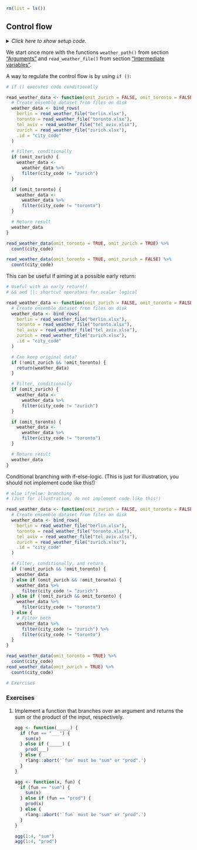 ```r
rm(list = ls())
```


## Control flow

<details><summary>*Click here to show setup code.*</summary>
```r
### Control flow

```
```r
library(tidyverse)
library(here)

weather_path <- function(filename) {
  # Returned value
  here("data/weather", filename)
}
read_weather_file <- function(filename) {
  readxl::read_excel(weather_path(filename))
}
```
</details>

We start once more with the functions `weather_path()` from section ["Arguments"](#args) and `read_weather_file()` from section ["Intermediate variables"](#intermediate).

A way to regulate the control flow is by using `if ()`:

```r
# if () executes code conditionally
```
```r
read_weather_data <- function(omit_zurich = FALSE, omit_toronto = FALSE) {
  # Create ensemble dataset from files on disk
  weather_data <- bind_rows(
    berlin = read_weather_file("berlin.xlsx"),
    toronto = read_weather_file("toronto.xlsx"),
    tel_aviv = read_weather_file("tel_aviv.xlsx"),
    zurich = read_weather_file("zurich.xlsx"),
    .id = "city_code"
  )

  # Filter, conditionally
  if (omit_zurich) {
    weather_data <-
      weather_data %>%
      filter(city_code != "zurich")
  }

  if (omit_toronto) {
    weather_data <-
      weather_data %>%
      filter(city_code != "toronto")
  }

  # Return result
  weather_data
}

read_weather_data(omit_toronto = TRUE, omit_zurich = TRUE) %>%
  count(city_code)

read_weather_data(omit_toronto = TRUE, omit_zurich = FALSE) %>%
  count(city_code)
```




This can be useful if aiming at a possible early return:

```r
# Useful with an early return()
# && and ||: shortcut operators for scalar logical
```
```r
read_weather_data <- function(omit_zurich = FALSE, omit_toronto = FALSE) {
  # Create ensemble dataset from files on disk
  weather_data <- bind_rows(
    berlin = read_weather_file("berlin.xlsx"),
    toronto = read_weather_file("toronto.xlsx"),
    tel_aviv = read_weather_file("tel_aviv.xlsx"),
    zurich = read_weather_file("zurich.xlsx"),
    .id = "city_code"
  )

  # Can keep original data?
  if (!omit_zurich && !omit_toronto) {
    return(weather_data)
  }

  # Filter, conditionally
  if (omit_zurich) {
    weather_data <-
      weather_data %>%
      filter(city_code != "zurich")
  }

  if (omit_toronto) {
    weather_data <-
      weather_data %>%
      filter(city_code != "toronto")
  }

  # Return result
  weather_data
}
```


Conditional branching with if-else-logic. 
(This is just for illustration, you should not implement code like this!)

```r
# else if/else: branching
# (Just for illustration, do not implement code like this!)
```
```r
read_weather_data <- function(omit_zurich = FALSE, omit_toronto = FALSE) {
  # Create ensemble dataset from files on disk
  weather_data <- bind_rows(
    berlin = read_weather_file("berlin.xlsx"),
    toronto = read_weather_file("toronto.xlsx"),
    tel_aviv = read_weather_file("tel_aviv.xlsx"),
    zurich = read_weather_file("zurich.xlsx"),
    .id = "city_code"
  )

  # Filter, conditionally, and return
  if (!omit_zurich && !omit_toronto) {
    weather_data
  } else if (omit_zurich && !omit_toronto) {
    weather_data %>%
      filter(city_code != "zurich")
  } else if (!omit_zurich && omit_toronto) {
    weather_data %>%
      filter(city_code != "toronto")
  } else {
    # Filter both
    weather_data %>%
      filter(city_code != "zurich") %>%
      filter(city_code != "toronto")
  }
}

read_weather_data(omit_toronto = TRUE) %>%
  count(city_code)
read_weather_data(omit_zurich = TRUE) %>%
  count(city_code)
```


```r
# Exercises
```

### Exercises

1. Implement a function that branches over an argument and returns the sum or the product of the input, respectively.

    ```r
    agg <- function(_____) {
      if (fun == "___") {
        sum(x)
      } else if (_____) {
        prod(___)
      } else {
        rlang::abort('`fun` must be "sum" or "prod".')
      }
    }
    ```
    ```r
    agg <- function(x, fun) {
      if (fun == "sum") {
        sum(x)
      } else if (fun == "prod") {
        prod(x)
      } else {
        rlang::abort('`fun` must be "sum" or "prod".')
      }
    }
    ```
    ```r
    agg(1:4, "sum")
    agg(1:4, "prod")
    ```
